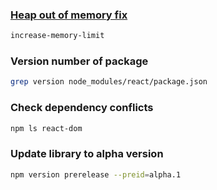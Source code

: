 ### [Heap out of memory fix](https://www.npmjs.com/package/increase-memory-limit)

```bash
increase-memory-limit
```

### Version number of package

```bash
grep version node_modules/react/package.json
```

### Check dependency conflicts

```bash
npm ls react-dom
```

### Update library to alpha version

```bash
npm version prerelease --preid=alpha.1
```
